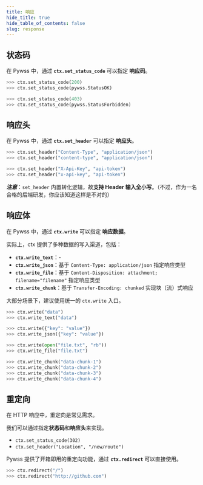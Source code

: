 ```yaml
---
title: 响应
hide_title: true
hide_table_of_contents: false
slug: response
---
```


## 状态码
在 Pywss 中，通过 **`ctx.set_status_code`** 可以指定 **响应码**。
```python
>>> ctx.set_status_code(200)
>>> ctx.set_status_code(pywss.StatusOK)
```
```python
>>> ctx.set_status_code(403)
>>> ctx.set_status_code(pywss.StatusForbidden)
```

## 响应头
在 Pywss 中，通过 **`ctx.set_header`** 可以指定 **响应头**。
```python
>>> ctx.set_header("Content-Type", "application/json")
>>> ctx.set_header("content-type", "application/json")
```
```python
>>> ctx.set_header("X-Api-Key", "api-token")
>>> ctx.set_header("x-api-key", "api-token")
```

**_注意_**：`set_header` 内置转化逻辑，故**支持 Header 输入全小写**。（不过，作为一名合格的后端研发，你应该知道这样是不对的）

## 响应体
在 Pywss 中，通过 **`ctx.write`** 可以指定 **响应数据**。

实际上，ctx 提供了多种数据的写入渠道，包括：

- **`ctx.write_text`**：-
- **`ctx.write_json`**：基于 `Content-Type: application/json` 指定响应类型
- **`ctx.write_file`**：基于 `Content-Disposition: attachment; filename="filename"` 指定响应类型
- **`ctx.write_chunk`**：基于 `Transfer-Encoding: chunked` 实现块（流）式响应

大部分场景下，建议使用统一的 `ctx.write` 入口。

```python title="String类型"
>>> ctx.write("data")
>>> ctx.write_text("data")
```
```python title="Json类型"
>>> ctx.write({"key": "value"})
>>> ctx.write_json({"key": "value"})
```
```python title='File类型'
>>> ctx.write(open("file.txt", "rb"))
>>> ctx.write_file("file.txt")
```
```python title='Chunk类型'
>>> ctx.write_chunk("data-chunk-1")
>>> ctx.write_chunk("data-chunk-2")
>>> ctx.write_chunk("data-chunk-3")
>>> ctx.write_chunk("data-chunk-4")
```

## 重定向
在 HTTP 响应中，重定向是常见需求。

我们可以通过指定**状态码**和**响应头**来实现。
- `ctx.set_status_code(302)`
- `ctx.set_header("Location", "/new/route")`

Pywss 提供了开箱即用的重定向功能，通过 **`ctx.redirect`** 可以直接使用。

```python
>>> ctx.redirect("/")
>>> ctx.redirect("http://github.com")
```

